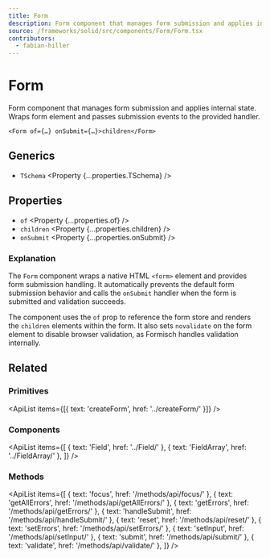 ```yaml
---
title: Form
description: Form component that manages form submission and applies internal state.
source: /frameworks/solid/src/components/Form/Form.tsx
contributors:
  - fabian-hiller
---
```



# Form

Form component that manages form submission and applies internal state. Wraps form element and passes submission events to the provided handler.

```tsx
<Form of={…} onSubmit={…}>children</Form>
```

## Generics

- `TSchema` <Property {...properties.TSchema} />

## Properties

- `of` <Property {...properties.of} />
- `children` <Property {...properties.children} />
- `onSubmit` <Property {...properties.onSubmit} />

### Explanation

The `Form` component wraps a native HTML `<form>` element and provides form submission handling. It automatically prevents the default form submission behavior and calls the `onSubmit` handler when the form is submitted and validation succeeds.

The component uses the `of` prop to reference the form store and renders the `children` elements within the form. It also sets `novalidate` on the form element to disable browser validation, as Formisch handles validation internally.

## Related

### Primitives

<ApiList items={[{ text: 'createForm', href: '../createForm/' }]} />

### Components

<ApiList
  items={[
    { text: 'Field', href: '../Field/' },
    { text: 'FieldArray', href: '../FieldArray/' },
  ]}
/>

### Methods

<ApiList
  items={[
    { text: 'focus', href: '/methods/api/focus/' },
    { text: 'getAllErrors', href: '/methods/api/getAllErrors/' },
    { text: 'getErrors', href: '/methods/api/getErrors/' },
    { text: 'handleSubmit', href: '/methods/api/handleSubmit/' },
    { text: 'reset', href: '/methods/api/reset/' },
    { text: 'setErrors', href: '/methods/api/setErrors/' },
    { text: 'setInput', href: '/methods/api/setInput/' },
    { text: 'submit', href: '/methods/api/submit/' },
    { text: 'validate', href: '/methods/api/validate/' },
  ]}
/>
